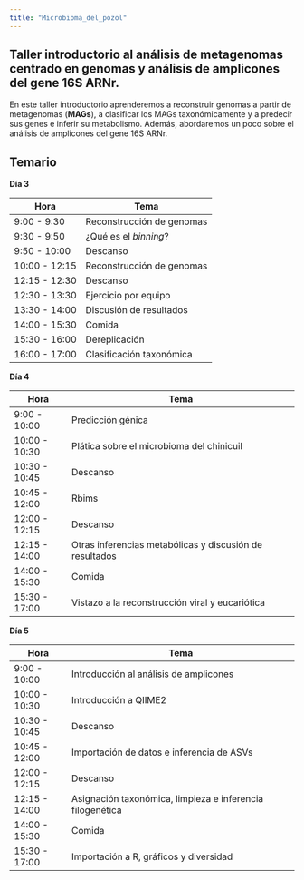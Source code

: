 ```yaml
---
title: "Microbioma_del_pozol"
---
```


## Taller introductorio al análisis de metagenomas centrado en genomas y análisis de amplicones del gene 16S ARNr.

En este taller introductorio aprenderemos a reconstruir genomas a partir de metagenomas (**MAGs**), a clasificar los MAGs taxonómicamente y a predecir sus genes e inferir su metabolismo. Además, abordaremos un poco sobre el análisis de amplicones del gene 16S ARNr.

## Temario

**Día 3**

| Hora          | Tema                      |
|---------------|---------------------------|
| 9:00 - 9:30   | Reconstrucción de genomas |
| 9:30 - 9:50   | ¿Qué es el *binning*?     |
| 9:50 - 10:00  | Descanso                  |
| 10:00 - 12:15 | Reconstrucción de genomas |
| 12:15 - 12:30 | Descanso                  |
| 12:30 - 13:30 | Ejercicio por equipo      |
| 13:30 - 14:00 | Discusión de resultados   |
| 14:00 - 15:30 | Comida                    |
| 15:30 - 16:00 | Dereplicación             |
| 16:00 - 17:00 | Clasificación taxonómica  |

**Día 4**

| Hora          | Tema                                                    |
|---------------|---------------------------------------------------------|
| 9:00 - 10:00  | Predicción génica                                       |
| 10:00 - 10:30 | Plática sobre el microbioma del chinicuil               |
| 10:30 - 10:45 | Descanso                                                |
| 10:45 - 12:00 | Rbims                                                   |
| 12:00 - 12:15 | Descanso                                                |
| 12:15 - 14:00 | Otras inferencias metabólicas y discusión de resultados |
| 14:00 - 15:30 | Comida                                                  |
| 15:30 - 17:00 | Vistazo a la reconstrucción viral y eucariótica         |

**Día 5**

| Hora          | Tema                                                      |
|---------------|-----------------------------------------------------------|
| 9:00 - 10:00  | Introducción al análisis de amplicones                    |
| 10:00 - 10:30 | Introducción a QIIME2                                     |
| 10:30 - 10:45 | Descanso                                                  |
| 10:45 - 12:00 | Importación de datos e inferencia de ASVs                 |
| 12:00 - 12:15 | Descanso                                                  |
| 12:15 - 14:00 | Asignación taxonómica, limpieza e inferencia filogenética |
| 14:00 - 15:30 | Comida                                                    |
| 15:30 - 17:00 | Importación a R, gráficos y diversidad                    |
